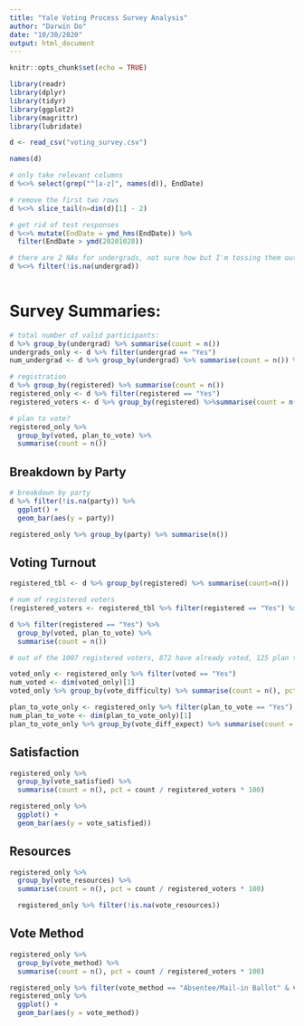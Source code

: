 ```yaml
---
title: "Yale Voting Process Survey Analysis"
author: "Darwin Do"
date: "10/30/2020"
output: html_document
---
```


```r
knitr::opts_chunk$set(echo = TRUE)
```



```r
library(readr)
library(dplyr)
library(tidyr)
library(ggplot2)
library(magrittr)
library(lubridate)
```

```r
d <- read_csv("voting_survey.csv")

names(d)

# only take relevant columns
d %<>% select(grep("^[a-z]", names(d)), EndDate)

# remove the first two rows
d %<>% slice_tail(n=dim(d)[1] - 2)

# get rid of test responses
d %<>% mutate(EndDate = ymd_hms(EndDate)) %>%
  filter(EndDate > ymd(20201028))

# there are 2 NAs for undergrads, not sure how but I'm tossing them out
d %<>% filter(!is.na(undergrad))
  
```

# Survey Summaries:

```r
# total number of valid participants:
d %>% group_by(undergrad) %>% summarise(count = n())
undergrads_only <- d %>% filter(undergrad == "Yes")
num_undergrad <- d %>% group_by(undergrad) %>% summarise(count = n()) %>% filter(undergrad == "Yes") %>% pull()

# registration
d %>% group_by(registered) %>% summarise(count = n())
registered_only <- d %>% filter(registered == "Yes")  
registered_voters <- d %>% group_by(registered) %>%summarise(count = n()) %>% filter(registered == "Yes") %>% pull()

# plan to vote?
registered_only %>%
  group_by(voted, plan_to_vote) %>%
  summarise(count = n())
```

## Breakdown by Party
```r
# breakdown by party
d %>% filter(!is.na(party)) %>%
  ggplot() +
  geom_bar(aes(y = party))

registered_only %>% group_by(party) %>% summarise(n())
```

## Voting Turnout
```r
registered_tbl <- d %>% group_by(registered) %>% summarise(count=n())

# num of registered voters
(registered_voters <- registered_tbl %>% filter(registered == "Yes") %>% pull())

d %>% filter(registered == "Yes") %>%
  group_by(voted, plan_to_vote) %>%
  summarise(count = n())

# out of the 1007 registered voters, 872 have already voted, 125 plan to vote, and 10 do not plan to vote

voted_only <- registered_only %>% filter(voted == "Yes")
num_voted <- dim(voted_only)[1]
voted_only %>% group_by(vote_difficulty) %>% summarise(count = n(), pct = count / num_voted * 100)

plan_to_vote_only <- registered_only %>% filter(plan_to_vote == "Yes")
num_plan_to_vote <- dim(plan_to_vote_only)[1]
plan_to_vote_only %>% group_by(vote_diff_expect) %>% summarise(count = n(), pct = count / num_plan_to_vote * 100)
```
## Satisfaction
```r
registered_only %>% 
  group_by(vote_satisfied) %>%
  summarise(count = n(), pct = count / registered_voters * 100)

registered_only %>%
  ggplot() +
  geom_bar(aes(y = vote_satisfied))
```

## Resources
```r
registered_only %>% 
  group_by(vote_resources) %>%
  summarise(count = n(), pct = count / registered_voters * 100)

  registered_only %>% filter(!is.na(vote_resources))
```

## Vote Method
```r
registered_only %>%
  group_by(vote_method) %>%
  summarise(count = n(), pct = count / registered_voters * 100)

registered_only %>% filter(vote_method == "Absentee/Mail-in Ballot" & voted == "No")
registered_only %>% 
  ggplot() +
  geom_bar(aes(y = vote_method))
```

